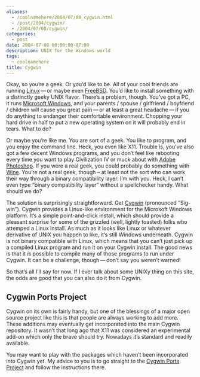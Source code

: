```yaml
---
aliases:
  - /coolnamehere/2004/07/08_cygwin.html
  - /post/2004/cygwin/
  - /2004/07/08/cygwin/
categories:
  - post
date: 2004-07-08 00:00:00-07:00
description: UNIX for the Windows world
tags:
  - coolnamehere
title: Cygwin
---
```


Okay, so you’re a geek. Or you’d like to be. All of your cool friends
are running [Linux](http://www.linux.org/) — or maybe even
[FreeBSD](http://www.freebsd.org/). You’d like to install something with
a distinctly geeky UNIX flavor. There’s a problem, though. You’ve got a
PC, it runs [Microsoft
Windows](https://www.microsoft.com/en-us/windows), and your parents /
spouse / girlfriend / boyfriend / children will cause you great
pain — or at least a great headache — if you do anything to endanger
their comfortable environment. Chopping your hard drive in half to put a
new operating system on it will probably end in tears. What to do?

Or maybe you’re like me. You are sort of a geek. You like to program,
and you enjoy the command line. Heck, you even like X11. Trouble is,
you’ve also got a few decent Windows programs, and you don’t feel like
rebooting every time you want to play Civilization IV or muck about with
[Adobe Photoshop](http://www.adobe.com/products/photoshop/main.html). If
you were a real geek, you could probably do something with
[Wine](http://winehq.com/). You’re not a real geek, though – at least
not the sort who can work their way through a binary compatibility
layer. I’m with you. Heck, I can’t even type “binary compatibility
layer” without a spellchecker handy. What should we do?

The solution is surprisingly straightforward. Get
[Cygwin](http://www.cygwin.com/) (pronounced “Sig-win”). Cygwin provides
a Linux-like environment for the Microsoft Windows platform. It’s a
simple point-and-click install, which should provide a pleasant surprise
for some of the grizzled (well, lightly toasted) folks who attemped a
Linux install. As much as it looks like Linux or whatever derivative of
UNIX you happen to like, it’s still Windows underneath. Cygwin is not
binary compatible with Linux, which means that you can’t just pick up a
compiled Linux program and run it on your Cygwin install. The good news
is that it *is* possible to compile many of those programs to run under
Cygwin. It can be a challenge, though — don’t say you weren’t warned!

So that’s all I’ll say for now. If I ever talk about some UNIXy thing on
this site, the odds are good that you can also do it from Cygwin.

## Cygwin Ports Project

Cygwin on its own is fairly handy, but one of the blessings of a major
open source project like this is that people are always working to add
more. These additions may eventually get incorporated into the main
Cygwin repository. It wasn’t that long ago that X11 was considered an
experimental add-on which only the brave should try. Nowadays it’s
standard and readily available.

You may want to play with the packages which haven’t been incorporated
into Cygwin yet. My advice to you is to go straight to the [Cygwin Ports
Project](http://cygwinports.org/) and follow the instructions there.
